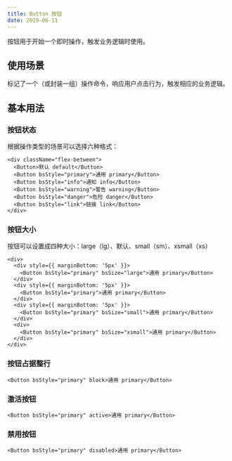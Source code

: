 ```yaml
---
title: Button 按钮
date: 2019-06-11
---
```

按钮用于开始一个即时操作，触发业务逻辑时使用。

## 使用场景
标记了一个（或封装一组）操作命令，响应用户点击行为，触发相应的业务逻辑。

## 基本用法
### 按钮状态
根据操作类型的场景可以选择六种格式：
```
<div className="flex-between">
  <Button>默认 default</Button>
  <Button bsStyle="primary">通用 primary</Button>
  <Button bsStyle="info">通知 info</Button>
  <Button bsStyle="warning">警告 warning</Button>
  <Button bsStyle="danger">危险 danger</Button>
  <Button bsStyle="link">链接 link</Button>
</div>
```

### 按钮大小
按钮可以设置成四种大小：large（lg）、默认、small（sm）、xsmall（xs）
```
<div>
  <div style={{ marginBottom: '5px' }}>
    <Button bsStyle="primary" bsSize="large">通用 primary</Button>
  </div>
  <div style={{ marginBottom: '5px' }}>
    <Button bsStyle="primary">通用 primary</Button>
  </div>
  <div style={{ marginBottom: '5px' }}>
    <Button bsStyle="primary" bsSize="small">通用 primary</Button>
  </div>
  <div>
    <Button bsStyle="primary" bsSize="xsmall">通用 primary</Button>
  </div>
</div>
```
### 按钮占据整行
```
<Button bsStyle="primary" block>通用 primary</Button>
```
### 激活按钮
```
<Button bsStyle="primary" active>通用 primary</Button>
```
### 禁用按钮
```
<Button bsStyle="primary" disabled>通用 primary</Button>
```